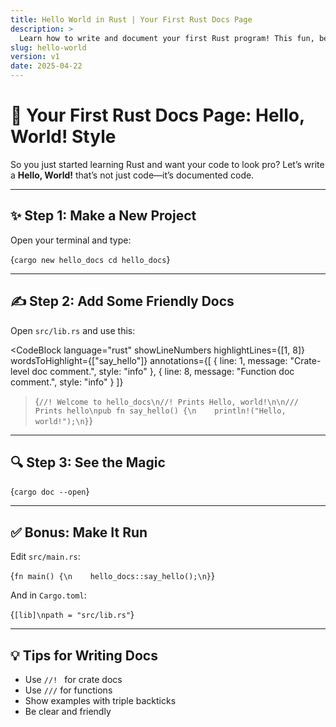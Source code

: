 ```yaml
---
title: Hello World in Rust | Your First Rust Docs Page
description: >
  Learn how to write and document your first Rust program! This fun, beginner-friendly guide shows you how to create a documented "Hello, World!" library and view your docs with cargo doc.
slug: hello-world
version: v1
date: 2025-04-22
---
```


# 🦀 Your First Rust Docs Page: Hello, World! Style

So you just started learning Rust and want your code to look pro? Let’s write a **Hello, World!** that’s not just code—it’s documented code.

---

## ✨ Step 1: Make a New Project

Open your terminal and type:

<CodeBlock language="bash">{`cargo new hello_docs
cd hello_docs`}</CodeBlock>

---

## ✍️ Step 2: Add Some Friendly Docs

Open <code>src/lib.rs</code> and use this:

<CodeBlock
  language="rust"
  showLineNumbers
  highlightLines={[1, 8]}
  wordsToHighlight={["say_hello"]}
  annotations={[
    { line: 1, message: "Crate-level doc comment.", style: "info" },
    { line: 8, message: "Function doc comment.", style: "info" }
  ]}
>{`//! Welcome to hello_docs\n//! Prints Hello, world!\n\n/// Prints hello\npub fn say_hello() {\n    println!("Hello, world!");\n}`}</CodeBlock>

---

## 🔍 Step 3: See the Magic

<CodeBlock language="bash">{`cargo doc --open`}</CodeBlock>

---

## ✅ Bonus: Make It Run

Edit <code>src/main.rs</code>:

<CodeBlock language="rust">{`fn main() {\n    hello_docs::say_hello();\n}`}</CodeBlock>

And in <code>Cargo.toml</code>:

<CodeBlock language="toml">{`[lib]\npath = "src/lib.rs"`}</CodeBlock>

---

## 💡 Tips for Writing Docs

- Use <code>//! </code> for crate docs
- Use <code>///</code> for functions
- Show examples with triple backticks
- Be clear and friendly
